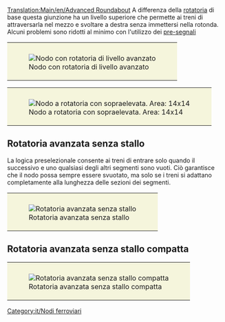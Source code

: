 [[Translation:Main/en/Advanced Roundabout]]
{{en/-}}{{it/Nodi ferroviari}}
A differenza della [[Main/it/Rotatoria|rotatoria]] di base questa giunzione ha un livello superiore che permette ai treni di attraversarla nel mezzo e svoltare a destra senza immettersi nella rotonda. Alcuni problemi sono ridotti al minimo con l'utilizzo dei [[Main/en/Segnali/It#Pre-segnali|pre-segnali]]

{|style="border: 0px; margin: 5px auto 25px auto;"
|style="padding: 10px 10px 5px; 10px; background-color: #F5F5DC;"|[[File:en/Advanced roundabout.png|center|none|frame|Nodo con rotatoria di livello avanzato]]
|}

{{Template:Requisiti nodo/It|Costoso (a tappe)|2|1|0|3|1|0|1|0|1|1|2||I guasti ai treni influenzano una linea o tutte le svolte a sinistra.|
* Può gestire molti treni in movimento N-E o S-W
* Le piste si dividono e solo i treni che vanno a sinistra devono effettuare il senso rotatorio
'''Suggerimenti'''
* Per consentire ai treni che svoltano a sinistra di viaggiare a tutta velocità attraverso la rotonda è possibile ingrandire il cerchio, ma questo richiede molto spazio.
* Se inverti il senso circolatorio del cerchio interno (ovviamente modificando le diagonali di uscita e la direzione del segnale) il flusso viene incrementato a scapito di un leggero rallentamento, poiché i treni affronteranno una salita ma una volta su taglieranno seguendo il percorso più breve invece di dover percorrere l'intera rotatoria come farebbero con il precedente schema.
* Area: 16x16
}}

{|style="border: 0px; margin: 5px auto 25px auto;"
|style="padding: 10px 10px 5px; 10px; background-color: #F5F5DC;"|[[File:en/Flying roundabout.png|center|frame|Nodo a rotatoria con sopraelevata. Area: 14x14]]
|}

== Rotatoria avanzata senza stallo ==
{{Template:Requisiti nodo/It|Mediamente costoso|2|1|1|2|1|0|1|0|0|1|2||I treni guasti influenzano solo una direzione. (Caso peggiore: il cerchio interno, tra due segmenti, bloccherà 3 direzioni di svolta a sinistra)|
'''Pro'''
* Alta capacità
* Pendenze solo per curve a sinistra (in tutto una in su e una in giù)
* Riserverà le svolte a sinistra per liberare le altre linee (entrata e uscita!)

'''Contro'''
* Transito più lungo "distanza del segnale": 4/5
* Distanza di svolta a sinistra più lunga: 7
* Area: 26x26
}}
La logica preselezionale consente ai treni di entrare solo quando il successivo e uno qualsiasi degli altri segmenti sono vuoti. Ciò garantisce che il nodo possa sempre essere svuotato, ma solo se i treni si adattano completamente alla lunghezza delle sezioni dei segmenti.

{|style="border: 0px; margin: 5px auto 25px auto;"
|style="padding: 10px 10px 5px; 10px; background-color: #F5F5DC;"|[[File:en/4WayNoLock.png|center|frame|Rotatoria avanzata senza stallo]]
|}

== Rotatoria avanzata senza stallo compatta==
{{Template:Requisiti nodo/It|Mediamente costoso|3|1|1|2|1|0|1|0|0|1|2||I treni guasti influenzeranno solo una direzione. (Caso peggiore: il cerchio interno, tra due segmenti, bloccherà tutte le direzioni di svolta a sinistra)|
'''Pro'''
* Alta capacità
* Pendenze solo per curve a sinistra (in tutto una in su e una in giù)

'''Contro'''
* Transito più lungo "distanza del segnale": 4/5
* Distanza di svolta a sinistra più lunga: 7
* Area: 18x18
}}

{|style="border: 0px; margin: 5px auto 25px auto;"
|style="padding: 10px 10px 5px; 10px; background-color: #F5F5DC;"|[[File:en/4WayNoLockSmall.png|center|frame|Rotatoria avanzata senza stallo compatta]]
|}

[[Category:it/Nodi ferroviari]]